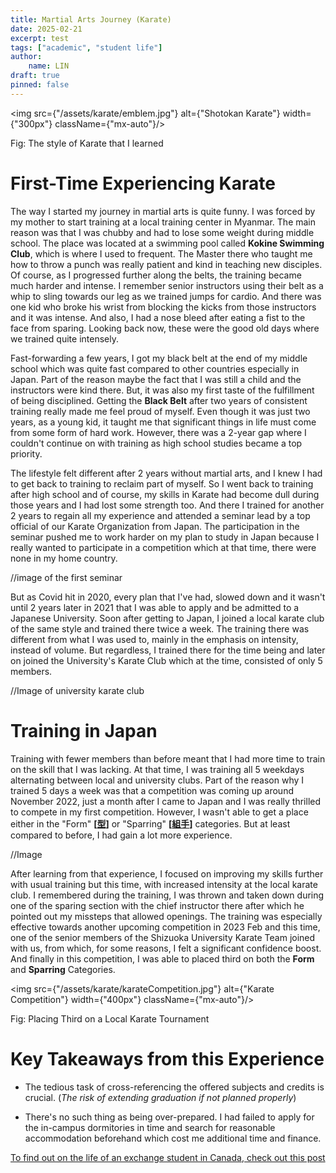 ```yaml
---
title: Martial Arts Journey (Karate)
date: 2025-02-21
excerpt: test
tags: ["academic", "student life"]
author:
    name: LIN
draft: true
pinned: false
---
```


<img src={"/assets/karate/emblem.jpg"} alt={"Shotokan Karate"} width={"300px"} className={"mx-auto"}/>
<p className={"text-center"}>Fig: The style of Karate that I learned</p>

# First-Time Experiencing Karate

The way I started my journey in martial arts is quite funny.
I was forced by my mother to start training at a local training center in Myanmar.
The main reason was that I was chubby and had to lose some weight during middle school.
The place was located at a swimming pool called **Kokine Swimming Club**, which is where I used to frequent.
The Master there who taught me how to throw a punch was really patient and kind in teaching new disciples.
Of course, as I progressed further along the belts, the training became much harder and intense.
I remember senior instructors using their belt as a whip to sling towards our leg as we trained jumps for cardio.
And there was one kid who broke his wrist from blocking the kicks from those instructors and it was intense.
And also, I had a nose bleed after eating a fist to the face from sparing.
Looking back now, these were the good old days where we trained quite intensely.

Fast-forwarding a few years, I got my black belt at the end of my middle school which was quite fast compared to other countries especially in Japan.
Part of the reason maybe the fact that I was still a child and the instructors were kind there.
But, it was also my first taste of the fulfillment of being disciplined.
Getting the **Black Belt** after two years of consistent training really made me feel proud of myself.
Even though it was just two years, as a young kid, it taught me that significant things in life must come from some form of hard work.
However, there was a 2-year gap where I couldn't continue on with training as high school studies became a top priority.

The lifestyle felt different after 2 years without martial arts, and I knew I had to get back to training to reclaim part of myself.
So I went back to training after high school and of course, my skills in Karate had become dull during those years and I had lost some strength too.
And there I trained for another 2 years to regain all my experience and attended a seminar lead by a top official of our Karate Organization from Japan.
The participation in the seminar pushed me to work harder on my plan to study in Japan because I really wanted to participate in a competition which at that time, there were none in my home country.

//image of the first seminar

But as Covid hit in 2020, every plan that I've had, slowed down and it wasn't until 2 years later in 2021 that I was able to apply and be admitted to a Japanese University.
Soon after getting to Japan, I joined a local karate club of the same style and trained there twice a week.
The training there was different from what I was used to, mainly in the emphasis on intensity, instead of volume.
But regardless, I trained there for the time being and later on joined the University's Karate Club which at the time, consisted of only 5 members.

//Image of university karate club

# Training in Japan

Training with fewer members than before meant that I had more time to train on the skill that I was lacking.
At that time, I was training all 5 weekdays alternating between local and university clubs.
Part of the reason why I trained 5 days a week was that a competition was coming up around November 2022, just a month after I came to Japan and I was really thrilled to compete in my first competition.
However, I wasn't able to get a place either in the "Form" **[[型](https://en.wikipedia.org/wiki/Karate_kata)]** or "Sparring" **[[組手](https://en.wikipedia.org/wiki/Kumite)]** categories. But at least compared to before, I had gain a lot more experience.

//Image

After learning from that experience, I focused on improving my skills further with usual training but this time, with increased intensity at the local karate club.
I remembered during the training, I was thrown and taken down during one of the sparing section with the chief instructor there after which he pointed out my missteps that allowed openings.
The training was especially effective towards another upcoming competition in 2023 Feb and this time, one of the senior members of the Shizuoka University Karate Team joined with us, from which, for some reasons, I felt a significant confidence boost.
And finally in this competition, I was able to placed third on both the **Form** and **Sparring** Categories.

<img src={"/assets/karate/karateCompetition.jpg"} alt={"Karate Competition"} width={"400px"} className={"mx-auto"}/>
<p className={"text-center"}>Fig: Placing Third on a Local Karate Tournament</p>


# Key Takeaways from this Experience

- The tedious task of cross-referencing the offered subjects and credits is crucial. (*The risk of extending graduation if not planned properly*)

- There's no such thing as being over-prepared. I had failed to apply for the in-campus dormitories in time and search for reasonable accommodation beforehand which cost me additional time and finance.

[To find out on the life of an exchange student in Canada, check out this post](pros-of-canada-study-exchange)